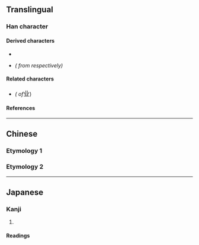 {{also|業|北}}
<!-- may be replaced by zh-forms -->
{{character info/new}}
==Translingual==
{{stroke order|strokes=5}}

===Han character===
{{Han char|rn=1|rad=一|as=04|sn=5|four=32100|canj=TC,XTC|ids=⿶䒑⿰丨丨}}

====Derived characters====
* {{l|mul|[[𭠙]], [[𮌌]], [[𬒆]], [[𬬼]], [[𬰺]], [[邺]], [[𢈀]], [[𢨼]], [[𫁺]], [[𭜝]], [[𭛁]], [[菐]]}}
* {{l|mul|[[亚]], [[显]], [[壶]], [[虚]]}} ''({{w|Simplified Chinese|Simplified}} from {{l|mul|[[亞]], [[顯]], [[壺]], [[虛]]}} respectively)''

====Related characters====
* {{l|mul|[[業]]}} ''({{w|Traditional Chinese|Traditional form}} of ''<big>业</big>)

====References====
{{Han ref|kx=0078.021|hdz=10015.040|uh=4E1A}}

----

==Chinese==

===Etymology 1===
{{zh-see|丘|v}}

===Etymology 2===
{{zh-see|業}}

----

==Japanese==

===Kanji===
{{ja-kanji|grade=|rs=一04}}

# {{alternative form of|ja|北}}

====Readings====
{{ja-readings
|goon=ほく
|kanon=ほく
|kun=きた-, に-げる}}